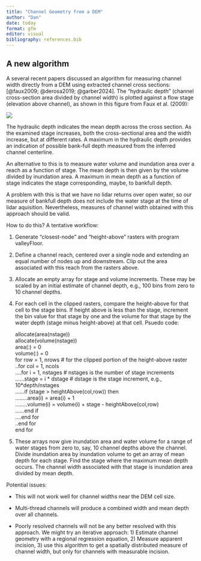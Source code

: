 ```yaml
---
title: "Channel Geometry from a DEM"
author: "Dan"
date: today
format: gfm
editor: visual
bibliography: references.bib
---
```


## A new algorithm

A several recent papers discussed an algorithm for measuring channel width directly from a DEM using extracted channel cross sections: [@faux2009; @derosa2019; @garber2024]. The "hydraulic depth" (channel cross-section area divided by channel width) is plotted against a flow stage (elevation above channel), as shown in this figure from Faux et al. (2009):

![](images/clipboard-855589156.png)

The hydraulic depth indicates the mean depth across the cross section. As the examined stage increases, both the cross-sectional area and the width increase, but at different rates. A maximum in the hydraulic depth provides an indication of possible bank-full depth measured from the inferred channel centerline.

An alternative to this is to measure water volume and inundation area over a reach as a function of stage. The mean depth is then given by the volume divided by inundation area. A maximum in mean depth as a function of stage indicates the stage corresponding, maybe, to bankfull depth.

A problem with this is that we have no lidar returns over open water, so our measure of bankfull depth does not include the water stage at the time of lidar aquisition. Nevertheless, measures of channel width obtained with this approach should be valid.

How to do this? A tentative workflow:

1.  Generate "closest-node" and "height-above" rasters with program valleyFloor.

2.  Define a channel reach, centered over a single node and extending an equal number of nodes up and downstream. Clip out the area associated with this reach from the rasters above.

3.  Allocate an empty array for stage and volume increments. These may be scaled by an initial estimate of channel depth, e.g., 100 bins from zero to 10 channel depths.

4.  For each cell in the clipped rasters, compare the height-above for that cell to the stage bins. If height above is less than the stage, increment the bin value for that stage by one and the volume for that stage by the water depth (stage minus height-above) at that cell. Psuedo code:

    allocate(area(nstage))\
    allocate(volume(nstage))\
    area(:) = 0\
    volume(:) = 0\
    for row = 1, nrows \# for the clipped portion of the height-above raster\
    ..for col = 1, ncols\
    ....for i = 1, nstages \# nstages is the number of stage increments\
    ......stage = i \* dstage \# dstage is the stage increment, e.g., 10\*depth/nstages\
    ......if (stage \> heightAbove(col,row)) then\
    ........area(i) = area(i) + 1\
    ........volume(i) = volume(i) + stage - heightAbove(col,row)\
    ......end if\
    ....end for\
    ..end for\
    end for

5.  These arrays now give inundation area and water volume for a range of water stages from zero to, say, 10 channel depths above the channel. Divide inundation area by inundation volume to get an array of mean depth for each stage. Find the stage where the maximum mean depth occurs. The channel width associated with that stage is inundation area divided by mean depth.

Potential issues:

-   This will not work well for channel widths near the DEM cell size.

-   Multi-thread channels will produce a combined width and mean depth over all channels.

-   Poorly resolved channels will not be any better resolved with this approach. We might try an iterative approach: 1) Estimate channel geometry with a regional regression equation, 2) Measure apparent incision, 3) use this algorithm to get a spatially distributed measure of channel width, but only for channels with measurable incision.
